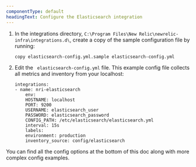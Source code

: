 ```yaml
---
componentType: default
headingText: Configure the Elasticsearch integration
---
```


1. In the integrations directory, `C:\Program Files\New Relic\newrelic-infra\integrations.d\`, create a copy of the sample configuration file by running:

    ```shell
    copy elasticsearch-config.yml.sample elasticsearch-config.yml
    ```

2. Edit the ` elasticsearch-config.yml` file. This example config file collects all metrics and inventory from your localhost:

    ```
    integrations:
    - name: nri-elasticsearch
        env:
        HOSTNAME: localhost
        PORT: 9200
        USERNAME: elasticsearch_user
        PASSWORD: elasticsearch_password
        CONFIG_PATH: /etc/elasticsearch/elasticsearch.yml
        interval: 15s
        labels:
        environment: production
        inventory_source: config/elasticsearch
    ```

You can find all the config options at the bottom of this doc along with more complex config examples.

